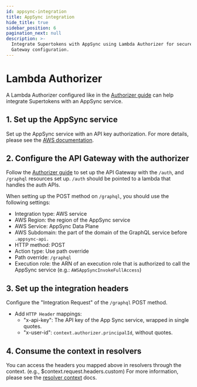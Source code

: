 ```yaml
---
id: appsync-integration
title: AppSync integration
hide_title: true
sidebar_position: 6
pagination_next: null
description: >-
  Integrate Supertokens with AppSync using Lambda Authorizer for secure API
  Gateway configuration.
---
```


# Lambda Authorizer

A Lambda Authorizer configured like in the [Authorizer guide](/docs/quickstart/integrations/aws-lambda/session-verification/using-lambda-authorizer) can help integrate Supertokens with an AppSync service.  

## 1. Set up the AppSync service

Set up the AppSync service with an API key authorization. For more details, please see the [AWS documentation](https://docs.aws.amazon.com/appsync/latest/devguide/quickstart.html).

## 2. Configure the API Gateway with the authorizer

Follow the [Authorizer guide](/docs/quickstart/integrations/aws-lambda/session-verification/using-lambda-authorizer) to set up the API Gateway with the `/auth`, and `/graphql` resources set up. `/auth` should be pointed to a lambda that handles the auth APIs.

When setting up the POST method on `/graphql`, you should use the following settings:
- Integration type: AWS service
- AWS Region: the region of the AppSync service
- AWS Service: AppSync Data Plane
- AWS Subdomain: the part of the domain of the GraphQL service before `.appsync-api.`
- HTTP method: POST
- Action type: Use path override
- Path override: `/graphql`
- Execution role: the ARN of an execution role that is authorized to call the AppSync service (e.g.: `AWSAppSyncInvokeFullAccess`)

## 3. Set up the integration headers

Configure the "Integration Request" of the `/graphql` POST method.

- Add `HTTP Header` mappings:
    - "x-api-key": The API key of the App Sync service, wrapped in single quotes.
    - "x-user-id": `context.authorizer.principalId`, without quotes.

## 4. Consume the context in resolvers

You can access the headers you mapped above in resolvers through the context. (e.g., $context.request.headers.custom) For more information, please see the [resolver context](https://docs.aws.amazon.com/appsync/latest/devguide/resolver-context-reference.html) docs.


